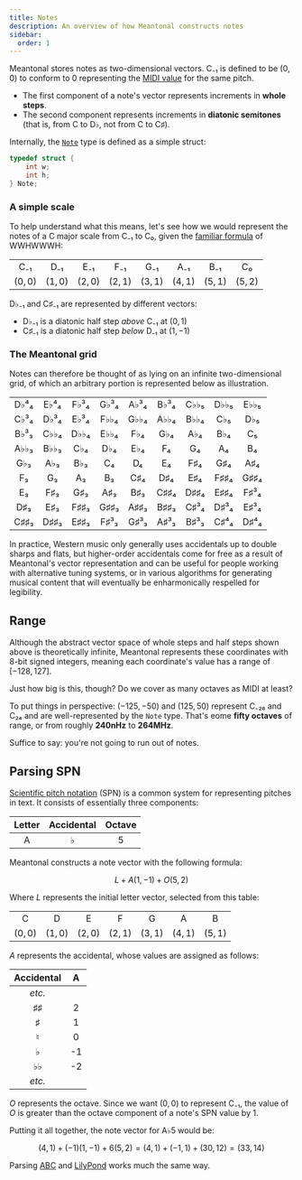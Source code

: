 ```yaml
---
title: Notes
description: An overview of how Meantonal constructs notes
sidebar:
  order: 1
---
```



Meantonal stores notes as two-dimensional vectors. C₋₁ is defined to be $(0, 0)$ to conform to 0 representing the [MIDI value](https://en.wikipedia.org/wiki/MIDI#Messages) for the same pitch.

- The first component of a note's vector represents increments in **whole steps**.
- The second component represents increments in **diatonic semitones** (that is, from C to D♭, not from C to C♯).

Internally, the [`Note`](/c/types/#note) type is defined as a simple struct:

```c
typedef struct {
    int w;
    int h;
} Note;
```


### A simple scale

To help understand what this means, let's see how we would represent the notes of a C major scale from C₋₁ to C₀, given the [familiar formula](https://en.wikipedia.org/wiki/Major_scale#Structure) of WWHWWWH:

|         |         |         |         |         |         |         |         |
| :-----: | :-----: | :-----: | :-----: | :-----: | :-----: | :-----: | :-----: |
|   C₋₁   |   D₋₁   |   E₋₁   |   F₋₁   |   G₋₁   |   A₋₁   |   B₋₁   |   C₀    |
| $(0,0)$ | $(1,0)$ | $(2,0)$ | $(2,1)$ | $(3,1)$ | $(4,1)$ | $(5,1)$ | $(5,2)$ |

<Aside>

D♭₋₁ and C♯₋₁ are represented by different vectors:

- D♭₋₁ is a diatonic half step _above_ C₋₁ at $(0,1)$
- C♯₋₁ is a diatonic half step _below_ D₋₁ at $(1,-1)$

</Aside>

### The Meantonal grid

Notes can therefore be thought of as lying on an infinite two-dimensional grid, of which an arbitrary portion is represented below as illustration.

|      |      |      |      |      |      |      |      |      |
| :--: | :--: | :--: | :--: | :--: | :--: | :--: | :--: | :--: |
| D♭⁴₄ | E♭⁴₄ | F♭³₄ | G♭³₄ | A♭³₄ | B♭³₄ | C♭♭₅ | D♭♭₅ | E♭♭₅ |
| C♭³₄ | D♭³₄ | E♭³₄ | F♭♭₄ | G♭♭₄ | A♭♭₄ | B♭♭₄ | C♭₅  | D♭₅  |
| B♭³₃ | C♭♭₄ | D♭♭₄ | E♭♭₄ | F♭₄  | G♭₄  | A♭₄  | B♭₄  |  C₅  |
| A♭♭₃ | B♭♭₃ | C♭₄  | D♭₄  | E♭₄  |  F₄  |  G₄  |  A₄  |  B₄  |
| G♭₃  | A♭₃  | B♭₃  |  C₄  |  D₄  |  E₄  | F♯₄  | G♯₄  | A♯₄  |
|  F₃  |  G₃  |  A₃  |  B₃  | C♯₄  | D♯₄  | E♯₄  | F♯♯₄ | G♯♯₄ |
|  E₃  | F♯₃  | G♯₃  | A♯₃  | B♯₃  | C♯♯₄ | D♯♯₄ | E♯♯₄ | F♯³₄ |
| D♯₃  | E♯₃  | F♯♯₃ | G♯♯₃ | A♯♯₃ | B♯♯₃ | C♯³₄ | D♯³₄ | E♯³₄ |
| C♯♯₃ | D♯♯₃ | E♯♯₃ | F♯³₃ | G♯³₃ | A♯³₃ | B♯³₃ | C♯⁴₄ | D♯⁴₄ |

In practice, Western music only generally uses accidentals up to double sharps and flats, but higher-order accidentals come for free as a result of Meantonal's vector representation and can be useful for people working with alternative tuning systems, or in various algorithms for generating musical content that will eventually be enharmonically respelled for legibility.

## Range

Although the abstract vector space of whole steps and half steps shown above is theoretically infinite, Meantonal represents these coordinates with 8-bit signed integers, meaning each coordinate's value has a range of $[-128,127]$.

Just how big is this, though? Do we cover as many octaves as MIDI at least?

To put things in perspective: $(-125,-50)$ and $(125, 50)$ represent C₋₂₆ and C₂₄ and are well-represented by the `Note` type. That's eome **fifty octaves** of range, or from roughly **240nHz** to **264MHz**.

Suffice to say: you're not going to run out of notes.

## Parsing SPN

[Scientific pitch notation](https://en.wikipedia.org/wiki/Scientific_pitch_notation) (SPN) is a common system for representing pitches in text. It consists of essentially three components:

| Letter | Accidental | Octave |
| :----: | :--------: | :----: |
|   A    |     ♭      |   5    |

Meantonal constructs a note vector with the following formula:

$$L + A(1, -1) + O(5, 2)$$

Where $L$ represents the initial letter vector, selected from this table:

|         |         |         |         |         |         |         |
| :-----: | :-----: | :-----: | :-----: | :-----: | :-----: | :-----: |
|    C    |    D    |    E    |    F    |    G    |    A    |    B    |
| $(0,0)$ | $(1,0)$ | $(2,0)$ | $(2,1)$ | $(3,1)$ | $(4,1)$ | $(5,1)$ |

$A$ represents the accidental, whose values are assigned as follows:

| Accidental |  A  |
| :--------: | :-: |
|   _etc._   |     |
|     ♯♯     |  2  |
|     ♯      |  1  |
|     ♮      |  0  |
|     ♭      | -1  |
|     ♭♭     | -2  |
|   _etc._   |     |

$O$ represents the octave. Since we want $(0, 0)$ to represent C₋₁, the value of $O$ is greater than the octave component of a note's SPN value by 1.

Putting it all together, the note vector for A♭5 would be:

$$(4,1) + (-1)(1, -1) + 6(5, 2) = (4, 1) + (-1, 1) + (30, 12) = (33, 14)$$

Parsing [ABC](https://notabc.app/abc/basics/) and [LilyPond](https://lilypond.org/) works much the same way.
